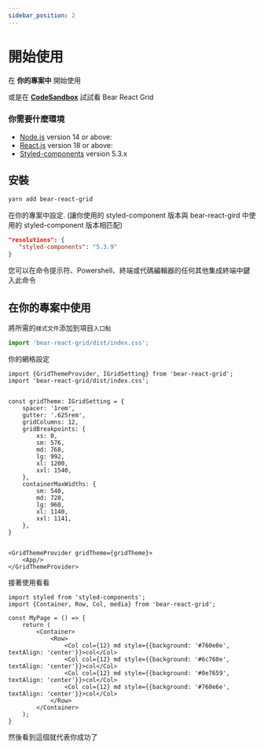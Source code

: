 ```yaml
---
sidebar_position: 2
---
```




# 開始使用

在 **你的專案中** 開始使用

或是在 **[CodeSandbox](https://codesandbox.io/s/bear-react-grid-lqsn6)** 試試看 Bear React Grid


### 你需要什麼環境

- [Node.js](https://nodejs.org/en/download/) version 14 or above:
- [React.js](https://react.dev/) version 18 or above:
- [Styled-components](https://styled-components.com/) version 5.3.x

## 安裝

 ```bash
yarn add bear-react-grid
```


在你的專案中設定. (讓你使用的 styled-component 版本與 bear-react-gird 中使用的 styled-component 版本相匹配)

```json title="package.json"
"resolutions": {
   "styled-components": "5.3.9"
}
```


您可以在命令提示符、Powershell、終端或代碼編輯器的任何其他集成終端中鍵入此命令

## 在你的專案中使用

將所需的`樣式文件`添加到項目`入口點`

```jsx title="/src/App.tsx"
import 'bear-react-grid/dist/index.css';
```

你的網格設定

```tsx
import {GridThemeProvider, IGridSetting} from 'bear-react-grid';
import 'bear-react-grid/dist/index.css';


const gridTheme: IGridSetting = {
    spacer: '1rem',
    gutter: '.625rem',
    gridColumns: 12,
    gridBreakpoints: {
        xs: 0,
        sm: 576,
        md: 768,
        lg: 992,
        xl: 1200,
        xxl: 1540,
    },
    containerMaxWidths: {
        sm: 540,
        md: 720,
        lg: 960,
        xl: 1140,
        xxl: 1141,
    },
}


<GridThemeProvider gridTheme={gridTheme}>
    <App/>
</GridThemeProvider>
```


接著使用看看

```tsx
import styled from 'styled-components';
import {Container, Row, Col, media} from 'bear-react-grid';

const MyPage = () => {
    return (
        <Container>
            <Row>
                <Col col={12} md style={{background: '#760e0e', textAlign: 'center'}}>col</Col>
                <Col col={12} md style={{background: '#6c760e', textAlign: 'center'}}>col</Col>
                <Col col={12} md style={{background: '#0e7659', textAlign: 'center'}}>col</Col>
                <Col col={12} md style={{background: '#760e6e', textAlign: 'center'}}>col</Col>
            </Row>
        </Container>
    );
}

```


然後看到這個就代表你成功了



<Base/>
